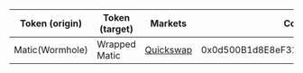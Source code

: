 | Token (origin)  | Token (target) | Markets                                                                                                 | Contract address                           |
| --------------- | -------------- | ------------------------------------------------------------------------------------------------------- | ------------------------------------------ |
| Matic(Wormhole) | Wrapped Matic  | [Quickswap](https://quickswap.exchange/#/swap?inputCurrency=0xa8d394fe7380b8ce6145d5f85e6ac22d4e91acde) | 0x0d500B1d8E8eF31E21C99d1Db9A6444d3ADf1270 |
